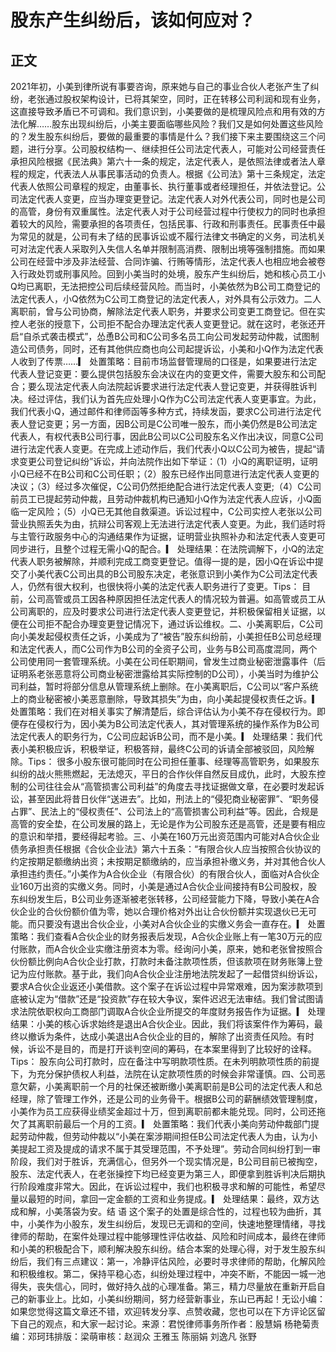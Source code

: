 # 股东产生纠纷后，该如何应对？
## 正文
2021年初，小美到律所说有事要咨询，原来她与自己的事业合伙人老张产生了纠纷，老张通过股权架构设计，已将其架空，同时，正在转移公司利润和现有业务，这直接导致矛盾已不可调和。我们意识到，小美要做的是梳理风险点和用有效的方法化解……股东出现纠纷后，小美主要面临哪些风险？我们又是如何处置这些风险的？发生股东纠纷后，要做的最重要的事情是什么？我们接下来主要围绕这三个问题，进行分享。公司股权结构一、继续担任公司法定代表人，可能对公司经营责任承担风险根据《民法典》第六十一条的规定，法定代表人，是依照法律或者法人章程的规定，代表法人从事民事活动的负责人。根据《公司法》第十三条规定，法定代表人依照公司章程的规定，由董事长、执行董事或者经理担任，并依法登记。公司法定代表人变更，应当办理变更登记。法定代表人对外代表公司，同时也是公司的高管，身份有双重属性。法定代表人对于公司经营过程中行使权力的同时也承担着较大的风险，需要承担的各项责任，包括民事、行政和刑事责任。民事责任中最为常见的就是，公司有未了结的民事诉讼或不履行法律文书确定的义务，司法机关可对法定代表人采取列入失信人名单并限制高消费、限制出境等强制措施。而如果公司在经营中涉及非法经营、合同诈骗、行贿等情形，法定代表人也相应地会被卷入行政处罚或刑事风险。回到小美当时的处境，股东产生纠纷后，她和核心员工小Q均已离职，无法把控公司后续经营风险。而当时，小美依然为B公司工商登记的法定代表人，小Q依然为C公司工商登记的法定代表人，对外具有公示效力。二人离职前，曾与公司协商，解除法定代表人职务，并要求公司变更工商登记。但在实控人老张的授意下，公司拒不配合办理法定代表人变更登记。就在这时，老张还开启“自杀式袭击模式”，怂恿B公司和C公司多名员工向公司发起劳动仲裁，试图制造公司债务，同时，还有其他供应商也向公司起提诉讼，小美和小Q作为法定代表人收到了传票……▎ 处置策略：目前市场监督管理局的口径是，如果要进行法定代表人登记变更：要么提供包括股东会决议在内的变更文件，需要大股东和公司配合；要么现法定代表人向法院起诉要求进行法定代表人登记变更，并获得胜诉判决。经过评估，我们认为首先应处理小Q作为C公司法定代表人变更事宜。为此，我们代表小Q，通过邮件和律师函等多种方式，持续发函，要求C公司进行法定代表人登记变更；另一方面，因B公司是C公司唯一股东，而小美仍然是B公司法定代表人，有权代表B公司行事，因此B公司以C公司股东名义作出决议，同意C公司进行法定代表人变更。在完成上述动作后，我们代表小Q以C公司为被告，提起“请求变更公司登记纠纷”诉讼，并向法院作出如下举证：（1）小Q的离职证明，证明小Q已经不在B公司和C公司任职；（2）股东已经作出同意进行法定代表人变更的决议；（3）经过多次催促，C公司仍然拒绝配合进行法定代表人变更;（4）C公司前员工已提起劳动仲裁，且劳动仲裁机构已通知小Q作为法定代表人应诉，小Q面临一定风险；（5）小Q已无其他自救渠道。诉讼过程中，C公司实控人老张以公司营业执照丢失为由，抗辩公司客观上无法进行法定代表人变更。为此，我们适时将与主管行政服务中心的沟通结果作为证据，证明营业执照补办和法定代表人变更可同步进行，且整个过程无需小Q的配合。▎ 处理结果：在法院调解下，小Q的法定代表人职务被解除，并顺利完成工商变更登记。值得一提的是，因小Q在诉讼中提交了小美代表C公司出具的B公司股东决定，老张意识到小美作为C公司法定代表人，仍然有很大权利，也很快将小美的法定代表人职务进行了变更。Tips： 目前，公司高管或员工因各种原因担任法定代表人的情况较为普遍。如高管或员工从公司离职的，应及时要求公司进行法定代表人变更登记，并积极保留相关证据，以便在公司拒不配合办理变更登记情况下，通过诉讼维权。二、小美离职后，C公司向小美发起侵权责任之诉，小美成为了“被告”股东纠纷前，小美担任B公司总经理和法定代表人，而C公司作为B公司的全资子公司，业务与B公司高度混同，两个公司使用同一套管理系统。小美在公司任职期间，曾发生过商业秘密泄露事件（后证明系老张恶意将公司商业秘密泄露给其实际控制的D公司），小美当时为维护公司利益，暂时将部分信息从管理系统上删除。在小美离职后，C公司以“客户系统上的商业秘密被小美恶意删除，导致其损失”为由，向小美起提侵权责任之诉。▎ 处置策略：我们在对相关事实了解清楚后，综合评估认为小美不存在侵权行为。即便存在侵权行为，因小美为B公司法定代表人，其对管理系统的操作系作为B公司法定代表人的职务行为，C公司应起诉B公司，而不是小美。▎ 处理结果：我们代表小美积极应诉，积极举证，积极答辩，最终C公司的诉请全部被驳回，风险解除。Tips： 很多小股东很可能同时在公司担任董事、经理等高管职务，如果股东纠纷的战火熊熊燃起，无法熄灭，平日的合作伙伴自然反目成仇，此时，大股东控制的公司往往会从“高管损害公司利益”的角度去寻找证据做文章，在必要时发起诉讼，甚至因此将昔日伙伴“送进去”。比如，刑法上的“侵犯商业秘密罪”、“职务侵占罪”、民法上的“侵权责任”、公司法上的“高管损害公司利益”等。因此，合规是高管的安全垫，在公司发展的路上，无论是作为公司股东还是高管，还是要有相应的意识和举措，要经得起考验。三、小美在160万元出资范围内可能对A合伙企业债务承担责任根据《合伙企业法》第六十五条：“有限合伙人应当按照合伙协议的约定按期足额缴纳出资；未按期足额缴纳的，应当承担补缴义务，并对其他合伙人承担违约责任。”小美作为A合伙企业（有限合伙）的有限合伙人，面临对A合伙企业160万出资的实缴义务。同时，小美是通过A合伙企业间接持有B公司股权，股东纠纷发生后，B公司业务逐渐被老张转移，公司经营能力下降，导致小美在A合伙企业的合伙份额价值为零，她以合理价格对外出让合伙份额并实现退伙已无可能。而只要没有退出合伙企业，小美对A合伙企业的实缴义务会一直存在。▎ 处置策略：我们查看A合伙企业的财务报表后发现，A合伙企业账上有一笔30万元的应付账款，而A合伙企业实缴注册资本为零。经询问小美，原来，她和老张曾按照合伙份额比例向A合伙企业打款，打款时未备注款项性质，但该款项在财务账簿上登记为应付账款。基于此，我们向A合伙企业注册地法院发起了一起借贷纠纷诉讼，要求A合伙企业返还小美借款。这个案子在诉讼过程中异常艰难，因为案涉款项到底被认定为“借款”还是“投资款”存在较大争议，案件迟迟无法审结。我们曾试图请求法院依职权向工商部门调取A合伙企业所提交的年度财务报告作为证据。▎ 处理结果：小美的核心诉求始终是退出A合伙企业。因此，我们将该案件作为筹码，最终以撤诉为条件，达成小美退出A合伙企业的目的，解除了出资责任风险。有时候，诉讼不是目的，而是打开谈判空间的筹码，在本案里得到了比较好的诠释。Tips： 股东向公司打款时，应在备注中写明款项性质。在未列明款项性质的前提下，为充分保护债权人利益，法院在认定款项性质的时候会非常谨慎。四、公司恶意欠薪，小美离职前一个月的社保还被断缴小美离职前是B公司的法定代表人和总经理，除了管理工作外，还是公司的业务骨干。根据B公司的薪酬绩效管理制度，小美作为员工应获得业绩奖金超过十万，但到离职前都未能兑现。同时，公司还拖欠了其离职前最后一个月的工资。▎ 处置策略：我们代表小美向劳动仲裁部门提起劳动仲裁，但劳动仲裁以“小美在案涉期间担任B公司法定代表人为由，认为小美提起工资及提成的请求不属于其受理范围，不予处理”。劳动合同纠纷打到一审阶段，我们对于胜诉，充满信心，但另外一个现实情况是，B公司目前已被掏空，股东、法定代表人，在老张操控下均已经变更为第三人，即便拿到胜诉判决后期执行阶段难度非常大。因此，在诉讼过程中，我们也积极寻求和解的可能性，希望尽量以最短的时间，拿回一定金额的工资和业务提成。▎ 处理结果：最终，双方达成和解，小美落袋为安。结 语 这个案子的处置是综合性的，过程也较为曲折，其中，小美作为小股东，发生纠纷后，发现已无调和的空间，快速地整理情绪，寻找律师的帮助，在案件处理过程中能够理性评估收益、风险和时间成本，最终在律师和小美的积极配合下，顺利解决股东纠纷。结合本案的处理心得，对于发生股东纠纷后，我们有三点建议：第一，冷静评估风险，必要时寻求律师的帮助，化解风险和积极维权。第二，保持平稳心态，纠纷处理过程中，冲突不断，不能因一城一池得失，丧失信心，同时，做好持久战的心理准备。第三，精力尽量放在重新开启自己的新事业上。比如，小美纠纷期间，努力经营新事业，东山已再起！无讼小编：如果您觉得这篇文章还不错，欢迎转发分享、点赞收藏，您也可以在下方评论区留下自己的观点，和大家一起讨论。来源：君悦律师事务所作者：殷慧娟 杨艳菊责编：邓珂玮排版：梁萌审核：赵润众 王雅玉 陈丽娟 刘逸凡 张野